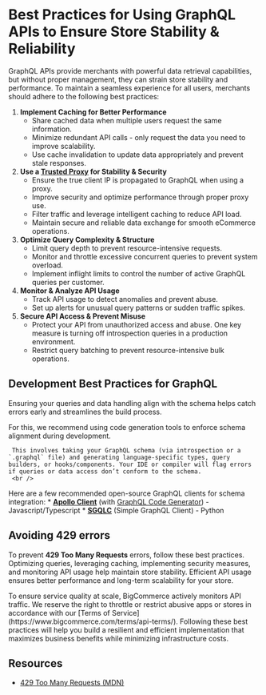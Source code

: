 # Best Practices for Using GraphQL APIs to Ensure Store Stability & Reliability

GraphQL APIs provide merchants with powerful data retrieval capabilities, but without proper management, they can strain store stability and performance. To maintain a seamless experience for all users, merchants should adhere to the following best practices:

1. **Implement Caching for Better Performance** 
   * Share cached data when multiple users request the same information.
   * Minimize redundant API calls - only request the data you need to improve scalability.
   * Use cache invalidation to update data appropriately and prevent stale responses.
2. **Use a [Trusted Proxy](/docs/storefront/headless#overview) for Stability & Security**
   * Ensure the true client IP is propagated to GraphQL when using a proxy.
   * Improve security and optimize performance through proper proxy use.
   * Filter traffic and leverage intelligent caching to reduce API load.
   * Maintain secure and reliable data exchange for smooth eCommerce operations.
3. **Optimize Query Complexity & Structure**
   * Limit query depth to prevent resource-intensive requests.
   * Monitor and throttle excessive concurrent queries to prevent system overload.
   * Implement inflight limits to control the number of active GraphQL queries per customer.
4. **Monitor & Analyze API Usage**
   * Track API usage to detect anomalies and prevent abuse.
   * Set up alerts for unusual query patterns or sudden traffic spikes.  
5. **Secure API Access & Prevent Misuse**
   * Protect your API from unauthorized access and abuse. One key measure is turning off introspection queries in a production environment.
   * Restrict query batching to prevent resource-intensive bulk operations.

## Development Best Practices for GraphQL
Ensuring your queries and data handling align with the schema helps catch errors early and streamlines the build process.

For this, we recommend using code generation tools to enforce schema alignment during development. 
   
     This involves taking your GraphQL schema (via introspection or a `.graphql` file) and generating language-specific types, query builders, or hooks/components. Your IDE or compiler will flag errors if queries or data access don’t conform to the schema.
     <br />
Here are a few recommended open-source GraphQL clients for schema integration:
     * [**Apollo Client**](https://www.apollographql.com/docs/react) (with [GraphQL Code Generator](https://the-guild.dev/graphql/codegen)) - Javascript/Typescript
     * [**SGQLC**](https://sgqlc.readthedocs.io/en/latest/) (Simple GraphQL Client) - Python

## Avoiding 429 errors

To prevent **429 Too Many Requests** errors, follow these best practices. Optimizing queries, leveraging caching, implementing security measures, and monitoring API usage help maintain store stability. Efficient API usage ensures better performance and long-term scalability for your store.


<Callout type="info">
To ensure service quality at scale, BigCommerce actively monitors API traffic. We reserve the right to throttle or restrict abusive apps or stores in accordance with our [Terms of Service](https://www.bigcommerce.com/terms/api-terms/). Following these best practices will help you build a resilient and efficient implementation that maximizes business benefits while minimizing infrastructure costs.
</Callout>

## Resources
* [429 Too Many Requests (MDN)](https://developer.mozilla.org/en-US/docs/Web/HTTP/Status/429)
